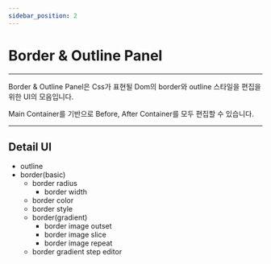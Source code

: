 ```yaml
---
sidebar_position: 2
---
```


# Border & Outline Panel

<hr/>

Border & Outline Panel은 Css가 표현될 Dom의 border와 outline 스타일을 편집을 위한 UI의 모음입니다.

Main Container를 기반으로 Before, After Container를 모두 편집할 수 있습니다.

<hr/>

## Detail UI
  - outline
  - border(basic)
  	- border radius
		- border width
    - border color
    - border style
	- border(gradient)
		- border image outset
		- border image slice
		- border image repeat
    - border gradient step editor


